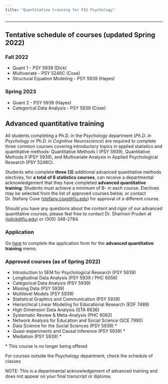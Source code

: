 ```yaml
---
title: "Quantitative training for FIU Psychology"
---
```


***

## Tentative schedule of courses (updated Spring 2022)

### **Fall 2022**

- Quant 1 - PSY 5939 (Dick)
- Multivariate  - PSY 5246C (Coxe)
- Structural Equation Modeling - PSY 5939 (Hayes)

### **Spring 2023**

- Quant 2 - PSY 5939 (Hayes)
- Categorical Data Analysis - PSY 5939 (Coxe)

## Advanced quantitative training 

All students completing a Ph.D. in the Psychology department (*Ph.D. in Psychology or Ph.D. in Cognitive Neuroscience*) are required to complete three common courses covering introductory topics in applied statistics and quantitative methods: Quantitative Methods I (PSY 5939), Quantitative Methods II (PSY 5939), and Multivariate Analysis in Applied Psychological Research (PSY 5246C).
 
Students who complete **three (3)** additional advanced quantitative methods electives, for **a total of 6 statistics courses**, can receive a departmental acknowledgement that they have completed **advanced quantitative training**. Students must achieve a minimum of B- in each course. Electives may be selected from the list of approved courses below, or contact Dr. Stefany Coxe (<stefany.coxe@fiu.edu>) for approval of a different course. 

Should you have any questions about the content and rigor of our advanced quantitative courses, please feel free to contact Dr. Shannon Pruden at (<sdick@fiu.edu>) or (305) 348-2784. 

### Application

Go [here](https://webforms.fiu.edu/view.php?id=1426644) to complete the application form for the **advanced quantitative training** memo.

### Approved courses (as of Spring 2022)

- Introduction to SEM for Psychological Research (PSY 5939)
- Longitudinal Data Analysis (PSY 5939 / PHC 6056)
- Categorical Data Analysis (PSY 5939)
- Missing Data (PSY 5939)
- Multilevel Models (PSY 5939)
- Statistical Graphics and Communication (PSY 5939)
- Hierarchical Linear Modeling for Educational Research (EDF 7489)
- High Dimension Data Analysis (STA 6636)
- Systematic Review & Meta-Analysis (PHC 6062)
- Network Analysis for Education and Social Science (SCE 7990)
- Data Science for the Social Sciences (PSY 5939) *
- Quasi-experiments and Causal Inference (PSY 5939) *
- Mediation (PSY 5939) *

\* This course is no longer being offered

For courses outside the Psychology department, check the schedule of classes

NOTE: This is a departmental acknowledgement of advanced training and does not appear on your final transcript or diploma. 



